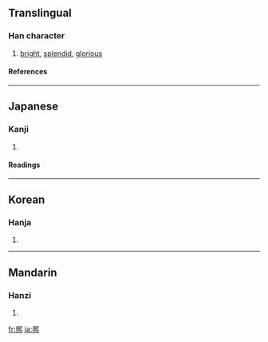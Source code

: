 {{see|熙|煕}} 

==Translingual==
===Han character===
{{Han char|rn=86|rad=火|as=10|sn=14|four=|canj=竹山火 (HUF)}}
# [[bright]], [[splendid]], [[glorious]]
====References====
{{Han ref|kx=0679.080|dkj=19292|dj=1090.030|hdz=32226.090|uh=7188|ud=29064}}

----
==Japanese==
===Kanji===
{{ja-kanji|grade=|rs=火10}}
# {{defn|Japanese}} 
====Readings====
{{ja-readings|on=[[き]] (ki)|kun=[[ひかる]] (hikaru), [[ひろい]] (hiroi), [[よろこぶ]] (yorokobu)}}

----
==Korean==
===Hanja===
{{ko-hanja|hangeul=희|eumhun=|rv=hui|mr=hŭi|y=huy}}
# {{defn|Korean}}

----
==Mandarin==
===Hanzi===
{{cmn-hanzi|pin=[[xī]] ([[xi1]])|wg=hsi<sup>1</sup>}}
# {{defn|Mandarin}}

[[fr:熈]]
[[ja:熈]]